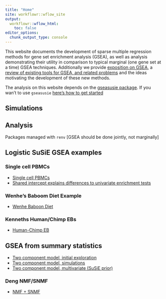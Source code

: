 ```yaml
---
title: "Home"
site: workflowr::wflow_site
output:
  workflowr::wflow_html:
    toc: false
editor_options:
  chunk_output_type: console
---
```


This website documents the development of sparse multiple regression methods for gene set enrichment analysis (GSEA), as well as analysis demonstrating their utility in comparison to typical marginal (one gene set at a time) GSEA techniques. Additionally we provide [exposition on GSEA](gsea_overview.html), a [review of existing tools for GSEA, and related problems](lit_review.html) and the ideas motivating the development of these new methods.

The analysis on this website depends on the [gseasusie package](github.com/karltayeb/gseasusie). If you wan't to use `gseasusie` [here's how to get started](getting_started.html)

## Simulations

## Analysis

Packages managed with `renv`
[GSEA should be done jointly, not marginally]

## Logistic SuSiE GSEA examples

### Single cell PBMCs
* [Single cell PBMCs](single_cell_pbmc_standardized.html)
* [Shared intercept explains differences to univariate enrichment tests](single_cell_pbmc_l1.html)

### Wenhe's Baboom Diet Example
* [Wenhe Baboon Diet](baboon_diet.html)

### Kenneths Human/Chimp EBs
* [Human-Chimp EB](human_chimp_eb_de_example.html)

## GSEA from summary statistics
* [Two component model, initial exploration](summary_stat_gsea_exploration.html)
* [Two component model, simulations](summary_stat_gsea_sim.html)
* [Two component model, multivariate (SuSiE prior)](latent_logistic_susie.html)

### Deng NMF/SNMF
* [NMF + SNMF](deng_example.html)


<!-- [Two component model, multiple regression]() -->

